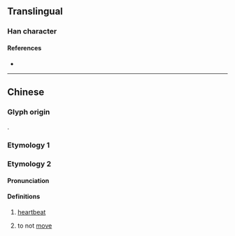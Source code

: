{{character info/new}}
{{also|憂}}
==Translingual==

===Han character===
{{Han char|rn=61|rad=心|as=04|sn=7|four=|canj=PIKU|ids=⿰忄尤}}

====References====
* {{Han ref|kx=0377.220|dkj=10362|dj=0705.090|hdz=42276.060|uh=5FE7|ud=24551}}

----

==Chinese==

===Glyph origin===
{{Han etym}}
{{Han compound|心|尤|c1=s|c2=p|ls=psc}}.

===Etymology 1===
{{zh-see|憂}}

===Etymology 2===

====Pronunciation====
{{zh-pron
|m=yòu
|c=
|mc=y
|oc=y
|ma=
|cat=
}}

====Definitions====
{{zh-hanzi}}

# {{zh-obsolete}} [[heartbeat]] <!--《康熙字典》忧：『《集韻》尤救切，音祐。《玉篇》心動也。◎按《說文》集韻皆訓不動，惟玉篇訓心動。从心从尤。似應玉篇爲是。』-->
# {{zh-obsolete}} to not [[move]] <!-- 《說文》忧：不動也。从心尤聲。讀若祐。-->